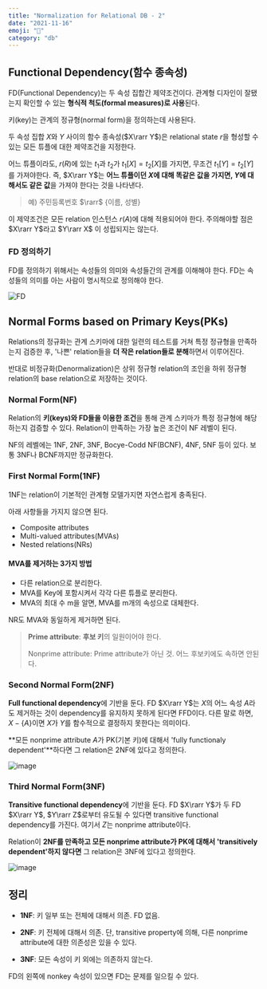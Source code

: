 ```yaml
---
title: "Normalization for Relational DB - 2"
date: "2021-11-16"
emoji: "🍙"
category: "db"
---
```

## Functional Dependency(함수 종속성)
FD(Functional Dependency)는 두 속성 집합간 제약조건이다. 관계형 디자인이 잘됐는지 확인할 수 있는 **형식적 척도(formal measures)로 사용**된다.

키(key)는 관계의 정규형(normal form)을 정의하는데 사용된다.

두 속성 집합 $X$와 $Y$ 사이의 함수 종속성($X\rarr Y$)은 relational state $r$을 형성할 수 있는 모든 튜플에 대한 제약조건을 지정한다.

어느 튜플이라도, $r(R)$에 있는 $t_1$과 $t_2$가 $t_1[X]=t_2[X]$를 가지면, 무조건 $t_1[Y]=t_2[Y]$를 가져야한다. 즉, $X\rarr Y$는 **어느 튜플이던 $X$에 대해 똑같은 값을 가지면, $Y$에 대해서도 같은 값**을 가져야 한다는 것을 나타낸다.

> 예) 주민등록번호 $\rarr$ {이름, 성별}

이 제약조건은 모든 relation 인스턴스 $r(A)$에 대해 적용되어야 한다. 주의해야할 점은 $X\rarr Y$라고 $Y\rarr X$ 이 성립되지는 않는다.

### FD 정의하기
FD를 정의하기 위해서는 속성들의 의미와 속성들간의 관계를 이해해야 한다. 
FD는 속성들의 의미를 아는 사람이 명시적으로 정의해야 한다.

![FD](https://user-images.githubusercontent.com/33976823/141867491-1e4fdd08-7986-4e9d-b363-c2f5354368be.png)

## Normal Forms based on Primary Keys(PKs)
Relations의 정규화는 관계 스키마에 대한 일련의 테스트를 거쳐 특정 정규형을 만족하는지 검증한 후, '나쁜' relation들을 **더 작은 relation들로 분해**하면서 이루어진다.

반대로 비정규화(Denormalization)은 상위 정규형 relation의 조인을 하위 정규형 relation의 base relation으로 저장하는 것이다.

### Normal Form(NF)
Relation의 **키(keys)와 FD들을 이용한 조건**을 통해 관계 스키마가 특정 정규형에 해당하는지 검증할 수 있다. Relation이 만족하는 가장 높은 조건이 NF 레벨이 된다.

NF의 레벨에는 1NF, 2NF, 3NF, Bocye-Codd NF(BCNF), 4NF, 5NF 등이 있다. 보통 3NF나 BCNF까지만 정규화한다.

### First Normal Form(1NF)
1NF는 relation이 기본적인 관계형 모델가지면 자연스럽게 충족된다.

아래 사항들을 가지지 않으면 된다.
- Composite attributes
- Multi-valued attributes(MVAs)
- Nested relations(NRs)

#### MVA를 제거하는 3가지 방법
- 다른 relation으로 분리한다.
- MVA를 Key에 포함시켜서 각각 다른 튜플로 분리한다.
- MVA의 최대 수 m을 알면, MVA를 m개의 속성으로 대체한다.

NR도 MVA와 동일하게 제거하면 된다.

> **Prime attribute**: **후보 키**의 일원이어야 한다.
>
> Nonprime attribute: Prime attribute가 아닌 것. 어느 후보키에도 속하면 안된다.

### Second Normal Form(2NF)
**Full functional dependency**에 기반을 둔다. FD $X\rarr Y$는 $X$의 어느 속성 $A$라도 제거하는 것이 dependency를 유지하지 못하게 된다면 FFD이다.
다른 말로 하면, $X-\{A\}$이면 $X$가 $Y$를 함수적으로 결정하지 못한다는 의미이다.

**모든 nonprime attribute $A$가 PK(기본 키)에 대해서 'fully functionaly dependent'**하다면 그 relation은 2NF에 있다고 정의한다.

![image](https://user-images.githubusercontent.com/33976823/141880397-448f7064-2f30-4ddd-93ac-cf6141602521.png)

### Third Normal Form(3NF)
**Transitive functional dependency**에 기반을 둔다. FD $X\rarr Y$가 두 FD $X\rarr Y$, $Y\rarr Z$로부터 유도될 수 있다면 transitive functional dependency를 가진다. 여기서 $Z$는 nonprime attribute이다.

Relation이 **2NF를 만족하고 모든 nonprime attribute가 PK에 대해서 'transitively dependent'하지 않다면** 그 relation은 3NF에 있다고 정의한다.

![image](https://user-images.githubusercontent.com/33976823/141881793-b5ef5770-fe12-4e0f-b915-078f6613df23.png)

## 정리
- **1NF**: 키 일부 또는 전체에 대해서 의존. FD 없음.

- **2NF**: 키 전체에 대해서 의존. 단, transitive property에 의해, 다른 nonprime attribute에 대한 의존성은 있을 수 있다.

- **3NF**: 모든 속성이 키 외에는 의존하지 않는다.

FD의 왼쪽에 nonkey 속성이 있으면 FD는 문제를 일으킬 수 있다.